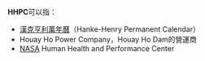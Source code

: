 '''HHPC'''可以指：
* [[漢克亨利萬年曆|漢克亨利萬年曆]]（Hanke-Henry Permanent Calendar）
* Houay Ho Power Company，Houay Ho Dam的營運商
* [[NASA|NASA]] Human Health and Performance Center
{{消歧義|Cat=四字拉丁字母縮寫消歧義}}